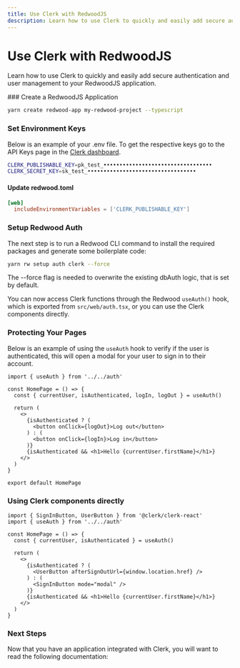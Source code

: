 ```yaml
---
title: Use Clerk with RedwoodJS
description: Learn how to use Clerk to quickly and easily add secure authentication and user management to your RedwoodJS application.
---
```



# Use Clerk with RedwoodJS

Learn how to use Clerk to quickly and easily add secure authentication and user management to your RedwoodJS application.

<Steps>
### Create a RedwoodJS Application

```sh filename="terminal" copy
yarn create redwood-app my-redwood-project --typescript
```

### Set Environment Keys

Below is an example of your .env file. To get the respective keys go to the API Keys page in the [Clerk dashboard](https://dashboard.clerk.dev).

```sh copy filename=".env"
CLERK_PUBLISHABLE_KEY=pk_test_••••••••••••••••••••••••••••••••••
CLERK_SECRET_KEY=sk_test_••••••••••••••••••••••••••••••••••
```

#### Update redwood.toml

```toml copy filename="redwood.toml"
[web]
  includeEnvironmentVariables = ['CLERK_PUBLISHABLE_KEY']
```

### Setup Redwood Auth

The next step is to run a Redwood CLI command to install the required packages and generate some boilerplate code:

```sh copy filename="my-redwood-project"
yarn rw setup auth clerk --force
```

<Callout type="info">
The --force flag is needed to overwrite the existing dbAuth logic, that is set by default.
</Callout>

You can now access Clerk functions through the Redwood `useAuth()` hook, which is exported from `src/web/auth.tsx`, or you can use the Clerk components directly.

### Protecting Your Pages

Below is an example of using the `useAuth` hook to verify if the user is authenticated, this will open a modal for your user to sign in to their account.

```tsx filename="index.tsx" copy
import { useAuth } from '../../auth'

const HomePage = () => {
  const { currentUser, isAuthenticated, logIn, logOut } = useAuth()

  return (
    <>
      {isAuthenticated ? (
        <button onClick={logOut}>Log out</button>
      ) : (
        <button onClick={logIn}>Log in</button>
      )}
      {isAuthenticated && <h1>Hello {currentUser.firstName}</h1>}
    </>
  )
}

export default HomePage
```

### Using Clerk components directly

```tsx filename="index.tsx" copy
import { SignInButton, UserButton } from '@clerk/clerk-react'
import { useAuth } from '../../auth'

const HomePage = () => {
  const { currentUser, isAuthenticated } = useAuth()

  return (
    <>
      {isAuthenticated ? (
        <UserButton afterSignOutUrl={window.location.href} />
      ) : (
        <SignInButton mode="modal" />
      )}
      {isAuthenticated && <h1>Hello {currentUser.firstName}</h1>}
    </>
  )
}
```

</Steps>

### Next Steps

Now that you have an application integrated with Clerk, you will want to read the following documentation:

<div className="container mx-auto my-4">
  <div className="grid grid-cols-1 gap-6 md:grid-cols-2">
    <Cards
      title="Customization & Localization"
      description="Learn how to customize and localize the Clerk components."
      link="/components/customization/appearance"
      cta="Learn More"
    />
    <Cards
      title="Authentication Components"
      description="Learn more about all our authentication components."
      link="/components/authentication/sign-in"
      cta="Learn More"
    />
    <Cards
      title="Client Side Helpers"
      description="Learn more about our client side helpers and how to use them."
      link="/sdk/shared/use-auth"
      cta="Learn More"
    />
   </div>
</div>
